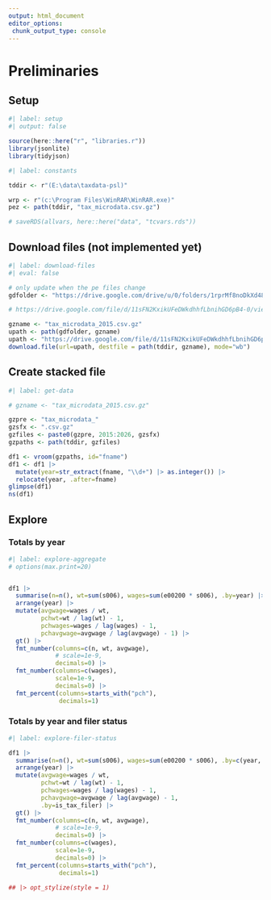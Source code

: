 ```yaml
---
output: html_document
editor_options: 
 chunk_output_type: console
---
```


# Preliminaries

## Setup

```r
#| label: setup
#| output: false

source(here::here("r", "libraries.r"))
library(jsonlite)
library(tidyjson)

```

```{=html}
<!-- links


-->
```


```r
#| label: constants

tddir <- r"(E:\data\taxdata-psl)"

wrp <- r"(c:\Program Files\WinRAR\WinRAR.exe)"
pez <- path(tddir, "tax_microdata.csv.gz")

# saveRDS(allvars, here::here("data", "tcvars.rds"))

```


## Download files (not implemented yet)

```r
#| label: download-files
#| eval: false

# only update when the pe files change
gdfolder <- "https://drive.google.com/drive/u/0/folders/1rprMf8noDkXd48OpwXCFBbFOpuyldaKZ"

# https://drive.google.com/file/d/11sFN2KxikUFeDWkdhhfLbnihGD6pB4-0/view?usp=drive_link

gzname <- "tax_microdata_2015.csv.gz"
upath <- path(gdfolder, gzname)
upath <- "https://drive.google.com/file/d/11sFN2KxikUFeDWkdhhfLbnihGD6pB4-0/view?usp=drive_link"
download.file(url=upath, destfile = path(tddir, gzname), mode="wb")

```


## Create stacked file
```r
#| label: get-data

# gzname <- "tax_microdata_2015.csv.gz"

gzpre <- "tax_microdata_"
gzsfx <- ".csv.gz"
gzfiles <- paste0(gzpre, 2015:2026, gzsfx)
gzpaths <- path(tddir, gzfiles)

df1 <- vroom(gzpaths, id="fname")
df1 <- df1 |> 
  mutate(year=str_extract(fname, "\\d+") |> as.integer()) |> 
  relocate(year, .after=fname)
glimpse(df1)
ns(df1)

```


## Explore

### Totals by year

```r
#| label: explore-aggregate
# options(max.print=20)


df1 |> 
  summarise(n=n(), wt=sum(s006), wages=sum(e00200 * s006), .by=year) |> 
  arrange(year) |> 
  mutate(avgwage=wages / wt,
         pchwt=wt / lag(wt) - 1,
         pchwages=wages / lag(wages) - 1,
         pchavgwage=avgwage / lag(avgwage) - 1) |> 
  gt() |> 
  fmt_number(columns=c(n, wt, avgwage),
             # scale=1e-9,
             decimals=0) |> 
  fmt_number(columns=c(wages),
             scale=1e-9,
             decimals=0) |> 
  fmt_percent(columns=starts_with("pch"),
              decimals=1)

```


### Totals by year and filer status

```r
#| label: explore-filer-status

df1 |> 
  summarise(n=n(), wt=sum(s006), wages=sum(e00200 * s006), .by=c(year, is_tax_filer)) |> 
  arrange(year) |> 
  mutate(avgwage=wages / wt,
         pchwt=wt / lag(wt) - 1,
         pchwages=wages / lag(wages) - 1,
         pchavgwage=avgwage / lag(avgwage) - 1,
         .by=is_tax_filer) |> 
  gt() |> 
  fmt_number(columns=c(n, wt, avgwage),
             # scale=1e-9,
             decimals=0) |> 
  fmt_number(columns=c(wages),
             scale=1e-9,
             decimals=0) |> 
  fmt_percent(columns=starts_with("pch"),
              decimals=1)

## |> opt_stylize(style = 1) 

```

